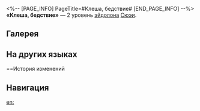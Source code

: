 <%-- [PAGE_INFO]
PageTitle=#Клеша, бедствие#
[END_PAGE_INFO] --%>
{{Эйдолон Инфобокс
|Название         = Клеша, бедствие
|Изображение      = Эйдолон Клеша, бедствие.png
|Персонаж         = Сюэи
|Уровень          = 2
|Длительность     = 
|Описание         = {{Доп эффект|Бонус-атака}}, описанная в таланте персонажа, истощает стойкость противника независимо от типа его уязвимости, а также восстанавливает 5% НР Сюэи. Пробитие уязвимости противника накладывает на него эффект пробития квантовой уязвимости.
|Свойство1        = 
|Масштабирование1 = 
}}
'''«Клеша, бедствие»''' — 2 уровень [[эйдолон]]а [[Сюэи]].

==Галерея==
{{Галерея|position=left|captionalign=center
|Персонаж Сюэи Эйдолон 2.png|Осколок Эйдолона
}}

==На других языках==
{{На других языках
|en   = Klesha, Breached
|zhs  = 破五尘
|zht  = 破五塵
|ja   = {{Rubi|五塵破|ごじんやぶ}}り
|ko   = 오진(五塵) 극복
|es   = Fisura del klesha
|fr   = Perturbation mentale
|ru   = Клеша, бедствие
|th   = Klesha, Breached
|vi   = Ngũ Trần, Phá Giải
|de   = Klesha, durchbrochen
|id   = Klesha, Breached
|pt   = Klesha, Rompida
}}

==История изменений
{{История изменений|3.5}}

==Навигация==
{{Навык Навбокс|Сюэи}}

[[en:]]
